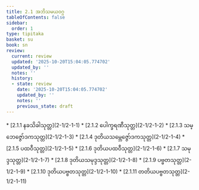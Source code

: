```yaml
---
title: 2.1 အဘိသမယဝဂ္ဂ
tableOfContents: false
sidebar:
  order: 1
type: tipitaka
basket: su
book: sn
review:
  current: review
  updated: '2025-10-20T15:04:05.774702'
  updated_by: ''
  notes: ''
  history:
  - state: review
    date: '2025-10-20T15:04:05.774702'
    updated_by: ''
    notes: ''
    previous_state: draft
---
```



<DynamicBreadcrumb />


<ReviewStatus review={frontmatter.review} showDetails={true} />

<HypothesisAnnotation frontmatter={frontmatter} />



<TableOfContents book="sn" section="2.1">
* [2.1.1 နခသိခါသုတ္တ](2-1/2-1-1)
* [2.1.2 ပေါက္ခရဏီသုတ္တ](2-1/2-1-2)
* [2.1.3 သမ္ဘေဇ္ဇော်ဒကသုတ္တ](2-1/2-1-3)
* [2.1.4 ဒုတိယသမ္ဘေဇ္ဇော်ဒကသုတ္တ](2-1/2-1-4)
* [2.1.5 ပထဝီသုတ္တ](2-1/2-1-5)
* [2.1.6 ဒုတိယပထဝီသုတ္တ](2-1/2-1-6)
* [2.1.7 သမုဒ္ဒသုတ္တ](2-1/2-1-7)
* [2.1.8 ဒုတိယသမုဒ္ဒသုတ္တ](2-1/2-1-8)
* [2.1.9 ပဗ္ဗတသုတ္တ](2-1/2-1-9)
* [2.1.10 ဒုတိယပဗ္ဗတသုတ္တ](2-1/2-1-10)
* [2.1.11 တတိယပဗ္ဗတသုတ္တ](2-1/2-1-11)
</TableOfContents>